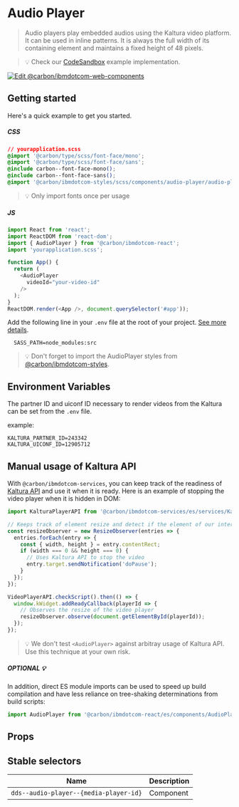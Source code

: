 
# Audio Player

> Audio players play embedded audios using the Kaltura video platform. It can be
> used in inline patterns. It is always the full width of its
> containing element and maintains a fixed height of 48 pixels.

> 💡 Check our
> [CodeSandbox](https://githubbox.com/carbon-design-system/carbon-for-ibm-dotcom/tree/master/packages/react/examples/codesandbox/components/audioplayer)
> example implementation.

[![Edit @carbon/ibmdotcom-web-components](https://codesandbox.io/static/img/play-codesandbox.svg)](https://githubbox.com/carbon-design-system/carbon-for-ibm-dotcom/tree/master/packages/react/examples/codesandbox/components/audioplayer)

## Getting started

Here's a quick example to get you started.

##### CSS

```css
// yourapplication.scss
@import '@carbon/type/scss/font-face/mono';
@import '@carbon/type/scss/font-face/sans';
@include carbon--font-face-mono();
@include carbon--font-face-sans();
@import '@carbon/ibmdotcom-styles/scss/components/audio-player/audio-player';
```

> 💡 Only import fonts once per usage

##### JS

```javascript
import React from 'react';
import ReactDOM from 'react-dom';
import { AudioPlayer } from '@carbon/ibmdotcom-react';
import 'yourapplication.scss';

function App() {
  return (
    <AudioPlayer
      videoId="your-video-id"
    />
  );
}
ReactDOM.render(<App />, document.querySelector('#app'));
```

Add the following line in your `.env` file at the root of your project.
[See more details](https://github.com/carbon-design-system/carbon-for-ibm-dotcom/tree/master/packages/styles#usage).

```
  SASS_PATH=node_modules:src
```

> 💡 Don't forget to import the AudioPlayer styles from
> [@carbon/ibmdotcom-styles](https://github.com/carbon-design-system/carbon-for-ibm-dotcom/blob/master/packages/styles).

## Environment Variables

The partner ID and uiconf ID necessary to render videos from the Kaltura can be
set from the `.env` file.

example:

```
KALTURA_PARTNER_ID=243342
KALTURA_UICONF_ID=12905712
```

## Manual usage of Kaltura API

With `@carbon/ibmdotcom-services`, you can keep track of the readiness of
[Kaltura API](http://player.kaltura.com/docs/api) and use it when it is ready.
Here is an example of stopping the video player when it is hidden in DOM:

```javascript
import KalturaPlayerAPI from '@carbon/ibmdotcom-services/es/services/KalturaPlayer/KalturaPlayer';

// Keeps track of element resize and detect if the element of our interest is hidden
const resizeObserver = new ResizeObserver(entries => {
  entries.forEach(entry => {
    const { width, height } = entry.contentRect;
    if (width === 0 && height === 0) {
      // Uses Kaltura API to stop the video
      entry.target.sendNotification('doPause');
    }
  });
});

VideoPlayerAPI.checkScript().then(() => {
  window.kWidget.addReadyCallback(playerId => {
    // Observes the resize of the video player
    resizeObserver.observe(document.getElementById(playerId));
  });
});
```

> 💡 We don't test `<AudioPlayer>` against arbitray usage of Kaltura API. Use
> this technique at your own risk.

##### OPTIONAL 💡

In addition, direct ES module imports can be used to speed up build compilation
and have less reliance on tree-shaking determinations from build scripts:

```js
import AudioPlayer from '@carbon/ibmdotcom-react/es/components/AudioPlayer/AudioPlayer';
```

## Props

<Props of={AudioPlayer} />

## Stable selectors

| Name                                   | Description |
| -------------------------------------- | ----------- |
| `dds--audio-player--{media-player-id}` | Component   |

<Description markdown={contributing} />
